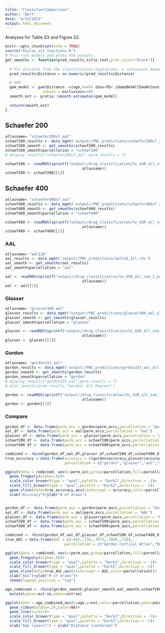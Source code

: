 ```yaml
---
title: "ClassifierComparison"
author: "Bart"
date: "4/13/2021"
output: html_document
---
```


Analyses for Table S3 and Figure S2.  

```r
knitr::opts_chunk$set(echo = TRUE)
source("Alpraz_viz_functions.R")
# This runs models and plots the outputs.
get_smooths <- function(pred_results,title_text,plot_color="black"){
  
  # Fit distance from the classification hyperplane, a continuous measure, as a function of age and covariates using GAM.
  pred_results$Distance = as.numeric(pred_results$distance)

  # GAM
  gam_model <- gam(Distance ~s(age,k=4)+ oSex+FD+ idemoBehAllEmoNrCount, data = pred_results,
                 subset = exclusions==0)
  smooth_est <- gratia::smooth_estimates(gam_model)
  
  return(smooth_est)
}
```

## Schaefer 200

```r
atlasname= "schaefer200x7_aal"
schaef200_results <- data_mgmt('output//PNC_predictions/schaefer200x7_aal_all.rds')
schaef200_smooth <- get_smooths(schaef200_results)
schaef200_smooth$parcellation = "schaef200"
# display_results("schaefer200x7_aal",perm_results = T)

schaef200 <- readRDS(sprintf("output//drug_classification/%s_GSR_all_svm_1_permute_on_results.rds",
                                   atlasname))
schaef200 <- schaef200[[1]]

```

## Schaefer 400

```r
atlasname= "schaefer400x7_aal"
schaef400_results <- data_mgmt('output//PNC_predictions/schaefer400x7_aal_all.rds')
schaef400_smooth <- get_smooths(schaef400_results)
schaef400_smooth$parcellation = "schaef400"

schaef400 <- readRDS(sprintf("output//drug_classification/%s_GSR_all_svm_1_permute_on_results.rds",
                                   atlasname))
schaef400 <- schaef400[[1]]

```

### AAL

```r
atlasname= "aal116"
aal_results <- data_mgmt('output//PNC_predictions/aal116_all.rds')
aal_smooth <- get_smooths(aal_results)
aal_smooth$parcellation = "aal"

aal <- readRDS(sprintf("output//drug_classification/%s_GSR_all_svm_1_permute_on_results.rds",
                                   atlasname))
aal <- aal[[1]]
```

### Glasser

```r
atlasname= "glasser360_aal"
glasser_results <- data_mgmt('output//PNC_predictions/glasser360_aal_all.rds')
glasser_smooth <- get_smooths(glasser_results)
glasser_smooth$parcellation = "glasser"

glasser <- readRDS(sprintf("output//drug_classification/%s_GSR_all_svm_1_permute_on_results.rds",
                                   atlasname))
glasser <- glasser[[1]]
```

### Gordon
```r
atlasname= "gordon333_aal"
gordon_results <- data_mgmt('output//PNC_predictions/gordon333_aal_all.rds')
gordon_smooth <- get_smooths(gordon_results)
gordon_smooth$parcellation = "gordon"
# display_results("gordon333_aal",perm_results = T)
# plot_results(pred_results,"Gordon: All Regions")

gordon <- readRDS(sprintf("output//drug_classification/%s_GSR_all_svm_1_permute_on_results.rds",
                                   atlasname))
gordon <- gordon[[1]]
```

### Compare
```r
gordon_df <- data.frame(perm_acc = gordon$perm_accs,parcellation = "gordon")
aal_df <- data.frame(perm_acc = aal$perm_accs,parcellation = "aal")
glasser_df <- data.frame(perm_acc = glasser$perm_accs,parcellation = "glasser")
schaef200_df <- data.frame(perm_acc = schaef200$perm_accs,parcellation = "schaef200")
schaef400_df <- data.frame(perm_acc = schaef400$perm_accs,parcellation = "schaef400")

combined <- rbind(gordon_df,aal_df,glasser_df,schaef200_df,schaef400_df)
true_accuracy = data.frame(accuracy = c(gordon$accuracy,glasser$accuracy,aal$accuracy,schaef200$accuracy,schaef400$accuracy),
                           parcellation = c("gordon","glasser","aal","schaef200","schaef400"))

ggplot(data = combined, aes(x=perm_acc,group=parcellation,fill=parcellation,color=parcellation))+
  geom_freqpoly(alpha=.92)+
  scale_color_brewer(type = "qual",palette = "Dark2",direction = -1)+
  scale_fill_brewer(type = "qual",palette = "Dark2",direction = -1)+
  geom_vline(data=true_accuracy,aes(xintercept = accuracy,color=parcellation),line_size=line_size)+
  xlab("Accuracy")+ylab("# of draws")


gordon_df <- data.frame(perm_auc = gordon$perm_aucs,parcellation = "Gordon Cortical Atlas")
aal_df <- data.frame(perm_auc = aal$perm_aucs,parcellation = "AAL")
glasser_df <- data.frame(perm_auc = glasser$perm_aucs,parcellation = "Multi-modal Parcellation Atlas")
schaef200_df <- data.frame(perm_auc = schaef200$perm_aucs,parcellation = "Schaefer 200")
schaef400_df <- data.frame(perm_auc = schaef400$perm_aucs,parcellation = "Schaefer 400")

combined <- rbind(gordon_df,aal_df,glasser_df,schaef200_df,schaef400_df)
true_AUC = data.frame(AUC = c(.665,.726,.7074,.7069,.716),
                           parcellation = c("Gordon Cortical Atlas","Multi-modal Parcellation Atlas","AAL","Schaefer 200","Schaefer 400"))

ggplot(data = combined, aes(x=perm_auc,group=parcellation,fill=parcellation,color=parcellation))+
  geom_freqpoly(alpha=.92)+
  scale_color_brewer(type = "qual",palette = "Dark2",direction = -1)+
  scale_fill_brewer(type = "qual",palette = "Dark2",direction = -1)+
  geom_vline(data=true_AUC,aes(xintercept = AUC,color=parcellation))+
  xlab("AUC")+ylab("# of draws")+
  theme(legend.position = "top")

```


```r
age_combined <- rbind(gordon_smooth,glasser_smooth,aal_smooth,schaef200_smooth,schaef400_smooth) %>%
  mutate(ymins=est-se,ymaxs=est+se)

ggplot(data = age_combined,aes(x=age,y=est,color=parcellation,ymin=ymins,ymax=ymaxs,fill=parcellation)) +
  geom_ribbon(alpha=.25,color=NA)+
  geom_line(size=1)+
  scale_color_brewer(type = "qual",palette = "Dark2",direction = -1)+
  scale_fill_brewer(type = "qual",palette = "Dark2",direction = -1)+
  xlab("Age (years)") + ylab("Distance (centered)")

```
